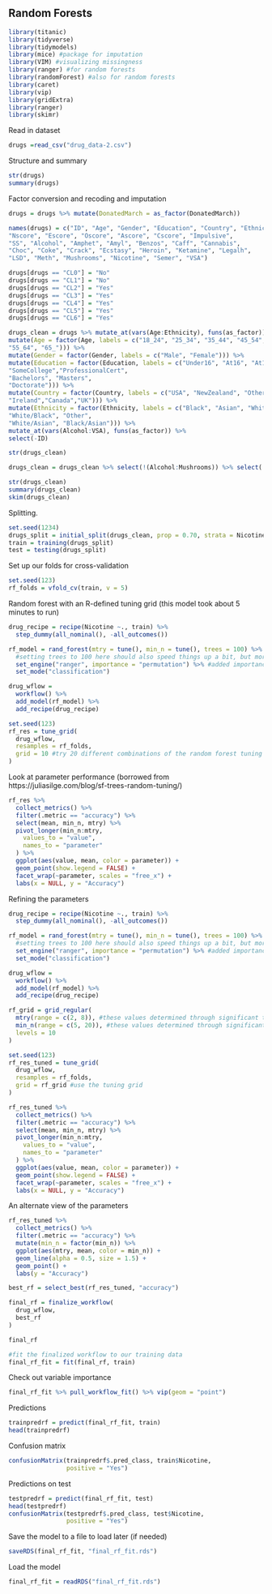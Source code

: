 ## Random Forests

```r
library(titanic)
library(tidyverse)
library(tidymodels)
library(mice) #package for imputation
library(VIM) #visualizing missingness
library(ranger) #for random forests
library(randomForest) #also for random forests
library(caret)
library(vip)
library(gridExtra)
library(ranger)
library(skimr)
```

Read in dataset   
```r
drugs =read_csv("drug_data-2.csv")
```

Structure and summary
```r
str(drugs)
summary(drugs)
```

Factor conversion and recoding and imputation
```r
drugs = drugs %>% mutate(DonatedMarch = as_factor(DonatedMarch))
```

```r
names(drugs) = c("ID", "Age", "Gender", "Education", "Country", "Ethnicity",
"Nscore", "Escore", "Oscore", "Ascore", "Cscore", "Impulsive",
"SS", "Alcohol", "Amphet", "Amyl", "Benzos", "Caff", "Cannabis",
"Choc", "Coke", "Crack", "Ecstasy", "Heroin", "Ketamine", "Legalh",
"LSD", "Meth", "Mushrooms", "Nicotine", "Semer", "VSA")
```

```r
drugs[drugs == "CL0"] = "No"
drugs[drugs == "CL1"] = "No"
drugs[drugs == "CL2"] = "Yes"
drugs[drugs == "CL3"] = "Yes"
drugs[drugs == "CL4"] = "Yes"
drugs[drugs == "CL5"] = "Yes"
drugs[drugs == "CL6"] = "Yes"
```

```r
drugs_clean = drugs %>% mutate_at(vars(Age:Ethnicity), funs(as_factor)) %>%
mutate(Age = factor(Age, labels = c("18_24", "25_34", "35_44", "45_54",
"55_64", "65_"))) %>%
mutate(Gender = factor(Gender, labels = c("Male", "Female"))) %>%
mutate(Education = factor(Education, labels = c("Under16", "At16", "At17", "At18",
"SomeCollege","ProfessionalCert",
"Bachelors", "Masters",
"Doctorate"))) %>%
mutate(Country = factor(Country, labels = c("USA", "NewZealand", "Other", "Australia",
"Ireland","Canada","UK"))) %>%
mutate(Ethnicity = factor(Ethnicity, labels = c("Black", "Asian", "White",
"White/Black", "Other",
"White/Asian", "Black/Asian"))) %>%
mutate_at(vars(Alcohol:VSA), funs(as_factor)) %>%
select(-ID)
```
```r
str(drugs_clean)
```

```r
drugs_clean = drugs_clean %>% select(!(Alcohol:Mushrooms)) %>% select(!(Semer:VSA))
```

```r
str(drugs_clean)
summary(drugs_clean)
skim(drugs_clean)
```
Splitting.  

```r
set.seed(1234)
drugs_split = initial_split(drugs_clean, prop = 0.70, strata = Nicotine)
train = training(drugs_split)
test = testing(drugs_split)
```

Set up our folds for cross-validation  
```r
set.seed(123)
rf_folds = vfold_cv(train, v = 5)
```

Random forest with an R-defined tuning grid (this model took about 5 minutes to run)
```r
drug_recipe = recipe(Nicotine ~., train) %>%
  step_dummy(all_nominal(), -all_outcomes())

rf_model = rand_forest(mtry = tune(), min_n = tune(), trees = 100) %>% #add tuning of mtry and min_n parameters
  #setting trees to 100 here should also speed things up a bit, but more trees might be better
  set_engine("ranger", importance = "permutation") %>% #added importance metric
  set_mode("classification")

drug_wflow = 
  workflow() %>% 
  add_model(rf_model) %>% 
  add_recipe(drug_recipe)

set.seed(123)
rf_res = tune_grid(
  drug_wflow,
  resamples = rf_folds,
  grid = 10 #try 20 different combinations of the random forest tuning parameters
)
```

Look at parameter performance (borrowed from https://juliasilge.com/blog/sf-trees-random-tuning/)
```r
rf_res %>%
  collect_metrics() %>%
  filter(.metric == "accuracy") %>%
  select(mean, min_n, mtry) %>%
  pivot_longer(min_n:mtry,
    values_to = "value",
    names_to = "parameter"
  ) %>%
  ggplot(aes(value, mean, color = parameter)) +
  geom_point(show.legend = FALSE) +
  facet_wrap(~parameter, scales = "free_x") +
  labs(x = NULL, y = "Accuracy")
```
Refining the parameters  
```r
drug_recipe = recipe(Nicotine ~., train) %>%
  step_dummy(all_nominal(), -all_outcomes())

rf_model = rand_forest(mtry = tune(), min_n = tune(), trees = 100) %>% #add tuning of mtry and min_n parameters
  #setting trees to 100 here should also speed things up a bit, but more trees might be better
  set_engine("ranger", importance = "permutation") %>% #added importance metric
  set_mode("classification")

drug_wflow = 
  workflow() %>% 
  add_model(rf_model) %>% 
  add_recipe(drug_recipe)

rf_grid = grid_regular(
  mtry(range = c(2, 8)), #these values determined through significant trial and error
  min_n(range = c(5, 20)), #these values determined through significant trial and error
  levels = 10
)

set.seed(123)
rf_res_tuned = tune_grid(
  drug_wflow,
  resamples = rf_folds,
  grid = rf_grid #use the tuning grid
)
```

```r
rf_res_tuned %>%
  collect_metrics() %>%
  filter(.metric == "accuracy") %>%
  select(mean, min_n, mtry) %>%
  pivot_longer(min_n:mtry,
    values_to = "value",
    names_to = "parameter"
  ) %>%
  ggplot(aes(value, mean, color = parameter)) +
  geom_point(show.legend = FALSE) +
  facet_wrap(~parameter, scales = "free_x") +
  labs(x = NULL, y = "Accuracy")
```
An alternate view of the parameters  
```r
rf_res_tuned %>%
  collect_metrics() %>%
  filter(.metric == "accuracy") %>%
  mutate(min_n = factor(min_n)) %>%
  ggplot(aes(mtry, mean, color = min_n)) +
  geom_line(alpha = 0.5, size = 1.5) +
  geom_point() +
  labs(y = "Accuracy")
```

```r
best_rf = select_best(rf_res_tuned, "accuracy")

final_rf = finalize_workflow(
  drug_wflow,
  best_rf
)

final_rf
```
```r
#fit the finalized workflow to our training data
final_rf_fit = fit(final_rf, train)
```

Check out variable importance
```r
final_rf_fit %>% pull_workflow_fit() %>% vip(geom = "point")
```

Predictions  
```r
trainpredrf = predict(final_rf_fit, train)
head(trainpredrf)
```

Confusion matrix
```r
confusionMatrix(trainpredrf$.pred_class, train$Nicotine, 
                positive = "Yes")
```

Predictions on test
```r
testpredrf = predict(final_rf_fit, test)
head(testpredrf)
confusionMatrix(testpredrf$.pred_class, test$Nicotine, 
                positive = "Yes")
```

Save the model to a file to load later (if needed)  
```r
saveRDS(final_rf_fit, "final_rf_fit.rds")
```

Load the model  
```r
final_rf_fit = readRDS("final_rf_fit.rds")
```

